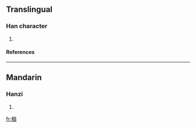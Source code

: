 ==Translingual==
===Han character===
{{Han char|rn=75|rad=木|as=13|sn=17|four=4794<sub>7</sub>|canj=木竹土水 (DHGE), 木竹一水 (DHME)}}
# {{defn|Han|sort=木13}}
====References====
{{Han ref|kx=0556.310|dkj=15663|dj=0946.070|hdz=21302.110|uh=6A93|ud=27283|bh=ECFD|bd=60669}}

----
==Mandarin==
===Hanzi===
{{cmn-hanzi|pin=[[huǐ]] (hui3)|wg=hui<sup>3</sup>}}
# {{defn|Mandarin}}

[[fr:檓]]